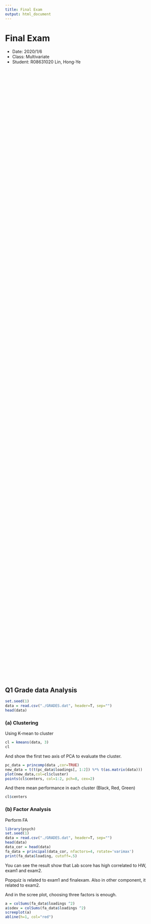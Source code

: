 ```yaml
---
title: Final Exam
output: html_document
---
```


# Final Exam

* Date: 2020/1/6
* Class: Multivariate
* Student: R08631020 Lin, Hong-Ye

<div style="height:50vh"></div>
## Q1 Grade data Analysis
``` R
set.seed(1)
data = read.csv("./GRADES.dat", header=T, sep="")
head(data)
```

### (a) Clustering

Using K-mean to cluster
``` R
cl = kmeans(data, 3)
cl
```

And show the first two axis of PCA to evaluate the cluster.
``` R
pc_data = princomp(data ,cor=TRUE)
new_data = t(t(pc_data$loadings[, 1:2]) %*% t(as.matrix(data)))
plot(new_data,col=cl$cluster)
points(cl$centers, col=1:2, pch=8, cex=2)
```

And there mean performance in each cluster (Black, Red, Green)
``` R
cl$centers
```

### (b) Factor Analysis

Perform FA

``` R
library(psych)
set.seed(1)
data = read.csv("./GRADES.dat", header=T, sep="")
head(data)
data_cor = head(data)
fa_data = principal(data_cor, nfactors=4, rotate='varimax')
print(fa_data$loading, cutoff=.5)
```

You can see the result show that Lab score has high correlated to HW, exam1 and exam2.

Popquiz is related to exam1 and finalexam. Also in other component, it related to exam2.

And in the scree plot, choosing three factors is enough.

``` R
a = colSums(fa_data$loadings ^2)
a$sdev = colSums(fa_data$loadings ^2)
screeplot(a)
abline(h=1, col="red")
```

<div style="height:50vh"></div>
## Q2 Grade data Analysis
``` R
set.seed(1)
data = read.csv("./GRADES.dat", header=T, sep="")
head(data)
d = dist(data)
```

### (a)(b) Clustering and find the minial

Using hclust to cluster to two groups by each method.
``` R
method = c("ward.D", "ward.D2", "single", "complete", "average", "median", "mcquitty", "centroid")

for (i in 1:length(method)) {
    dc = hclust(d, method=method[i])
    memb = cutree(dc, k = 2)
    d1 = colMeans(data[memb == 1,])
    d2 = colMeans(data[memb == 2,])
    dd = t(data.frame(d1, d2))
    dd = data.frame(dd, len=c(sum(memb == 1), sum(memb == 2)))
    print(method[i])
    print(dd)
}
```

The result show that `ward.D` and `mcquitty` make the minial students to fail by the distance of those 6 dimensions. It only fail 13 students.

Or you use `single` to cut, only 1 students will fail, however his/her lab and homework is somewhat better than another groups.

<div style="height:50vh"></div>
## Q3 paper strength analysis

``` R
set.seed(1)
data = read.csv("./strength.dat", header=T, sep="\t")
head(data)
X = data[, c("X1", "X2", "X3", "X4")]
Y = data[, c("Y1", "Y2", "Y3", "Y4")]
```

### (a) Canonical analysis
``` R
library(CCA)
result <-cc(X, Y)
barplot(result$cor)
# plt.cc(result)
"Correlation"
result$cor
"X loadings"
result$xcoef
"Y loadings"
result$ycoef
```

We can find first two axis are good enough(have higher correlations).

### (b) Explain first variates of cca

Try to rotate the axis by first loadings.
``` R
nx = as.matrix(X) %*% result$xcoef[, 1]
ny = as.matrix(Y) %*% result$ycoef[, 1]
n = data.frame(nx, ny)
```

Then, simply feed in to linear regression.

``` R
fit = lm(ny ~ nx, n)
summary(fit)
plot(nx, ny)
abline(fit)
```

Where it's $R^2$ is 0.8389, both p values of the slope and intercept are close to 0, so I think is a good measurment.

or you can evalute by testing
``` R
n = nrow(data)
dimx = ncol(X)
dimy = ncol(Y)
# Bartlett's test
test =  -( n - 0.5 * (dimx + dimy + 3) ) * log(1 - result$cor[1])
"P value"
test_p = pchisq(test, df=dimx + dimy - 1 + 1, lower.tail=FALSE)
test_p
```

Which get the same result as above that p value is close to 0.


<div style="height:50vh"></div>
## Q4 Food expendition Analysis

### (a) True

Rewrite the data. I separate the type and numbers of childrens `X` to `MA`, `CA`, `EM` and `num`.
``` R
set.seed(1)
data = read.csv("./food.dat", header=T, sep=" ")

# Type: MA2 EM2 CA2 MA3 EM3 CA3 MA4 EM4 CA4 MA5 EM5 CA5
# I don't know how to split the sting in R so manually do it...
tp = factor(c("MA", "EM", "CA", "MA", "EM", "CA", "MA", "EM", "CA", "MA", "EM", "CA"))
data = cbind(data, num=c(2 ,2 ,2 ,3 ,3 ,3 ,4 ,4 ,4 ,5 ,5 ,5), MA=as.numeric(tp == "MA"), EM=as.numeric(tp == "EM"), CA=as.numeric(tp == "CA"))
data
```

### (b) Corresponse analysis
``` R
# X = data[, c("num", "MA", "EM", "CA")]
X = data[, c("num", "MA", "EM", "CA")]
Y = data[,c("Bread", "Vegetables", "Fruit", "Meat", "Poultry", "Milk", "Wine")]

library("factoextra")
library("FactoMineR")
library("gplots")
fit <-CA(X, Y, graph = FALSE)
print(fit)
fviz_ca_biplot(fit)
```

All components are high related in the chart.

And the numbers in family all related to the porpotional of expension


<div style="height:50vh"></div>
## Q5 Explain

### (a) MDS differ from Cluster and Factor Analysis

Multidimension scaling try to restore the coordinations from distance data. One of the advantage is that it can reduce the dimensions of data(Similar to FA), the other advantage is restoring corrdinate with the rank of distance not the real value of it's distance, this is a little like clustering.

### (b) Clustering vs Factor Analysis

Cluster is trying to group the data by it's distance usually.

Factor analysis is to find the latent feature of the data which show the relationship of them.
